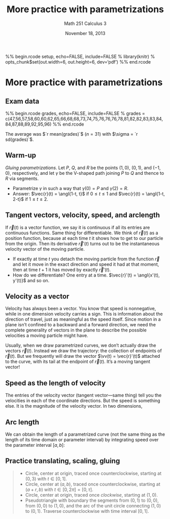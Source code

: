 % More practice with parametrizations
% Math 251 Calculus 3
% November 18, 2013

%% begin.rcode setup, echo=FALSE, include=FALSE
% library(knitr)
% opts_chunk$set(out.width=6, out.height=6, dev='pdf')
%% end.rcode

# More practice with parametrizations

## Exam data

%% begin.rcode grades, echo=FALSE, include=FALSE
% grades = c(47,56,57,58,60,60,62,65,66,68,68,73,74,75,76,76,76,78,81,82,82,83,83,84,84,87,88,89,92,95,96)
%% end.rcode

The average was $`r mean(grades)`$ ($n = 31$) with $\sigma = `r sd(grades)`$.
\begin{figure}[ht]
\begin{minipage}[m]{0.2\linewidth}
\begin{tabular}{cr}
    min & $`r min(grades)`$ \\
    Q1 & $`r quantile(grades, 0.25)`$ \\
    Q2 & $`r quantile(grades, 0.50)`$ \\
    Q3 & $`r quantile(grades, 0.75)`$ \\
    max & $`r max(grades)`$
\end{tabular}
\end{minipage} \hspace*{1em} 
\begin{minipage}[m]{0.6\linewidth}
%% begin.rcode hist, echo=FALSE, include=FALSE
% hist(grades)
%% end.rcode
\includegraphics[width=0.8\textwidth, height=0.8\textwidth]{figure/hist.pdf}
\end{minipage}
\end{figure}

## Warm-up

*Gluing parametrizations*. Let $P$, $Q$, and $R$ be the points $(1,0)$, $(0,1)$, and $(-1,0)$, respectively, and let $\gamma$ be the V-shaped path joining $P$ to $Q$ and thence to $R$ via segments.

- Parametrize $\gamma$ in such a way that $\gamma(0) = P$ and $\gamma(2) = R$.
- Answer: $\vec{r}(t) = \angl{1-t, t}$ if $0 \leq t \leq 1$ and $\vec{r}(t) = \angl{1-t, 2-t}$ if $1 \leq t \leq 2$.

## Tangent vectors, velocity, speed, and arclength

If $\vec{r}(t)$ is a vector function, we say it is continuous if all its entries are continuous functions. Same thing for differentiable. We think of $\vec{r}(t)$ as a position function, because at each time $t$ it shows how to get to our particle from the origin. Then its derivative $\vec{r}'(t)$ turns out to be the instantaneous velocity vector of the moving particle.

- If exactly at time $t$ you detach the moving particle from the function $\vec{r}$ and let it move in the exact direction and speed it had at that moment, then at time $t+1$ it has moved by exactly $\vec{r}'(t)$.
- How do we differentiate? One entry at a time. $\vec{r}'(t) = \angl{x'(t), y'(t)}$ and so on.

## Velocity as a vector

Velocity has always been a vector. You know that speed is nonnegative, while in one dimension velocity carries a sign. This is information about the direction of travel, just as meaningful as the speed itself. Since motion in a plane isn't confined to a backward and a forward direction, we need the complete generality of vectors in the plane to describe the possible velocities a moving particle might have.

Usually, when we draw parametrized curves, we don't actually draw the vectors $\vec{r}(t)$. Instead we draw the trajectory: the collection of endpoints of $\vec{r}(t)$. But we frequently will draw the vector $\vv(t) = \vec{r}'(t)$ attached to the curve, with its tail at the endpoint of $\vec{r}(t)$. It's a moving tangent vector!

## Speed as the length of velocity

The entries of the velocity vector (tangent vector---same thing) tell you the velocities in each of the coordinate directions. But the speed is something else. It is the magnitude of the velocity vector. In two dimensions,
\begin{equation*}
    \frac{ds}{dt} = \norm{\angl{x'(t), y'(t)}} = \sqrt{x'(t)^2 + y'(t)^2}
\end{equation*}

## Arc length

We can obtain the length of a parametrized curve (not the same thing as the length of its time domain or parameter interval) by integrating speed over the parameter interval $[a,b]$:
\begin{equation*}
    s = \int_a^b \frac{ds}{dt} \; dt = \int_a^b \sqrt{\left( \frac{dx}{dt} \right)^2 + \left( \frac{dy}{dt} \right)^2} \; dt
\end{equation*}

## Practice translating, scaling, gluing

> - Circle, center at origin, traced once counterclockwise, starting at $(0,3)$ with $t \in [0,1]$.
> - Circle, center at $(a,b)$, traced once counterclockwise, starting at $(a+r, b)$ with $t \in [0, 2\pi] = [0, \tau]$.
> - Circle, center at origin, traced once *clockwise*, starting at $(1,0)$.
> - Pseudotriangle with boundary the segments from $(0,1)$ to $(0,0)$, from $(0,0)$ to $(1,0)$, and the arc of the unit circle connecting $(1,0)$ to $(0,1)$. Traverse counterclockwise with time interval $[0,1]$.